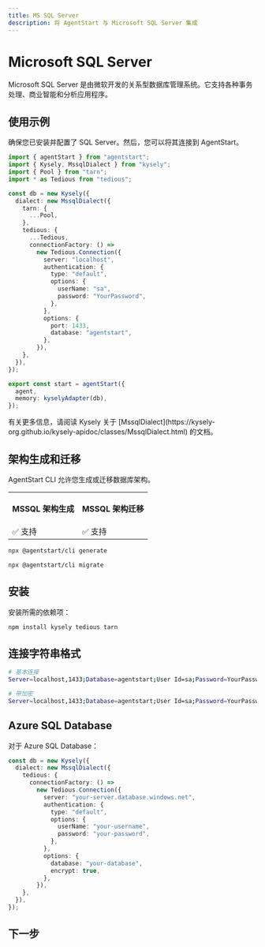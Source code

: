 ```yaml
---
title: MS SQL Server
description: 将 AgentStart 与 Microsoft SQL Server 集成
---
```


# Microsoft SQL Server

Microsoft SQL Server 是由微软开发的关系型数据库管理系统。它支持各种事务处理、商业智能和分析应用程序。

## 使用示例

确保您已安装并配置了 SQL Server。然后，您可以将其连接到 AgentStart。

```ts title="lib/agent.ts"
import { agentStart } from "agentstart";
import { Kysely, MssqlDialect } from "kysely";
import { Pool } from "tarn";
import * as Tedious from "tedious";

const db = new Kysely({
  dialect: new MssqlDialect({
    tarn: {
      ...Pool,
    },
    tedious: {
      ...Tedious,
      connectionFactory: () =>
        new Tedious.Connection({
          server: "localhost",
          authentication: {
            type: "default",
            options: {
              userName: "sa",
              password: "YourPassword",
            },
          },
          options: {
            port: 1433,
            database: "agentstart",
          },
        }),
    },
  }),
});

export const start = agentStart({
  agent,
  memory: kyselyAdapter(db),
});
```

<Callout>
  有关更多信息，请阅读 Kysely 关于
  [MssqlDialect](https://kysely-org.github.io/kysely-apidoc/classes/MssqlDialect.html) 的文档。
</Callout>

## 架构生成和迁移

AgentStart CLI 允许您生成或迁移数据库架构。

<table>
  <tr className="border-b">
    <th>
      <p className="font-bold text-[16px] mb-1">MSSQL 架构生成</p>
    </th>
    <th>
      <p className="font-bold text-[16px] mb-1">MSSQL 架构迁移</p>
    </th>
  </tr>
  <tr className="h-10">
    <td>✅ 支持</td>
    <td>✅ 支持</td>
  </tr>
</table>

```bash title="架构生成"
npx @agentstart/cli generate
```

```bash title="架构迁移"
npx @agentstart/cli migrate
```

## 安装

安装所需的依赖项：

```bash
npm install kysely tedious tarn
```

## 连接字符串格式

```bash
# 基本连接
Server=localhost,1433;Database=agentstart;User Id=sa;Password=YourPassword;

# 带加密
Server=localhost,1433;Database=agentstart;User Id=sa;Password=YourPassword;Encrypt=true;TrustServerCertificate=true;
```

## Azure SQL Database

对于 Azure SQL Database：

```ts
const db = new Kysely({
  dialect: new MssqlDialect({
    tedious: {
      connectionFactory: () =>
        new Tedious.Connection({
          server: "your-server.database.windows.net",
          authentication: {
            type: "default",
            options: {
              userName: "your-username",
              password: "your-password",
            },
          },
          options: {
            database: "your-database",
            encrypt: true,
          },
        }),
    },
  }),
});
```

## 下一步

<Cards>
  <Card title="PostgreSQL" href="/docs/databases/postgresql" />
  <Card title="MySQL" href="/docs/databases/mysql" />
  <Card title="其他数据库" href="/docs/databases/other-relational-databases" />
</Cards>
